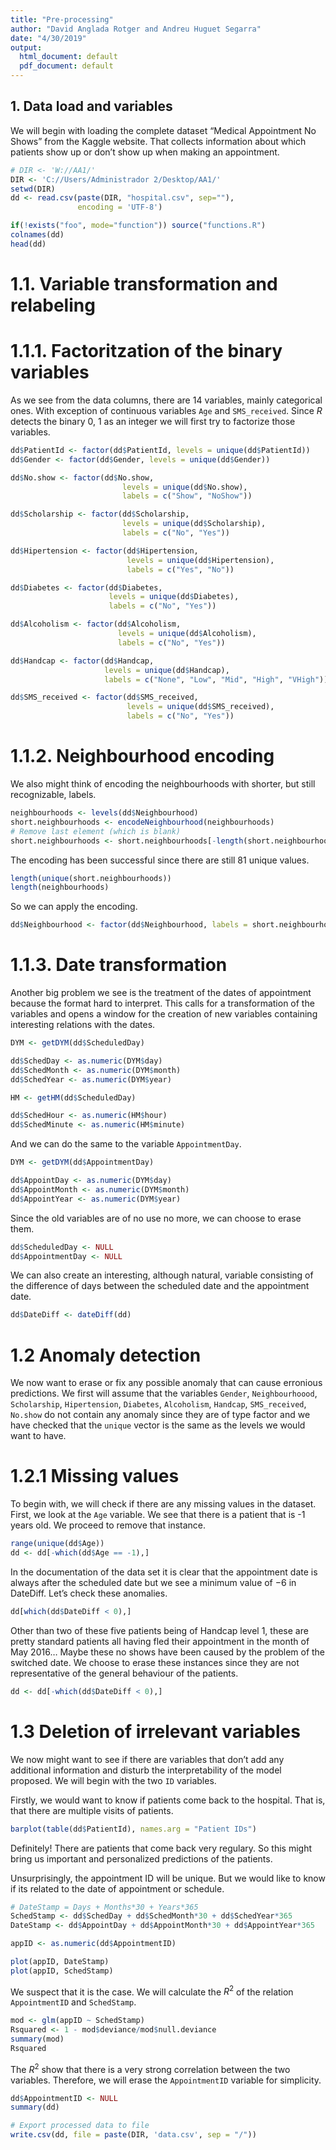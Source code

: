 ```yaml
---
title: "Pre-processing"
author: "David Anglada Rotger and Andreu Huguet Segarra"
date: "4/30/2019"
output:
  html_document: default
  pdf_document: default
---
```


## 1. Data load and variables

We will begin with loading the complete dataset "Medical Appointment No Shows" from the Kaggle website. That collects information about which patients show up or don't show up when making an appointment.

```r
# DIR <- 'W://AA1/'
DIR <- 'C://Users/Administrador 2/Desktop/AA1/'
setwd(DIR)
dd <- read.csv(paste(DIR, "hospital.csv", sep=""),
               encoding = 'UTF-8')
```

```r
if(!exists("foo", mode="function")) source("functions.R")
colnames(dd)
head(dd)
```

# 1.1. Variable transformation and relabeling

# 1.1.1. Factoritzation of the binary variables

As we see from the data columns, there are 14 variables, mainly categorical ones. With exception of continuous variables $\texttt{Age}$ and $\texttt{SMS_received}$. Since $R$ detects the binary $0$, $1$ as an integer we will first try to factorize those variables.

```r
dd$PatientId <- factor(dd$PatientId, levels = unique(dd$PatientId))
dd$Gender <- factor(dd$Gender, levels = unique(dd$Gender))

dd$No.show <- factor(dd$No.show,
                         levels = unique(dd$No.show),
                         labels = c("Show", "NoShow"))

dd$Scholarship <- factor(dd$Scholarship,
                         levels = unique(dd$Scholarship),
                         labels = c("No", "Yes"))

dd$Hipertension <- factor(dd$Hipertension,
                          levels = unique(dd$Hipertension),
                          labels = c("Yes", "No"))

dd$Diabetes <- factor(dd$Diabetes,
                      levels = unique(dd$Diabetes),
                      labels = c("No", "Yes"))

dd$Alcoholism <- factor(dd$Alcoholism,
                        levels = unique(dd$Alcoholism),
                        labels = c("No", "Yes"))

dd$Handcap <- factor(dd$Handcap,
                     levels = unique(dd$Handcap),
                     labels = c("None", "Low", "Mid", "High", "VHigh"))

dd$SMS_received <- factor(dd$SMS_received,
                          levels = unique(dd$SMS_received),
                          labels = c("No", "Yes"))
```

# 1.1.2. Neighbourhood encoding

We also might think of encoding the neighbourhoods with shorter, but still recognizable, labels.

```r
neighbourhoods <- levels(dd$Neighbourhood)
short.neighbourhoods <- encodeNeighbourhood(neighbourhoods)
# Remove last element (which is blank)
short.neighbourhoods <- short.neighbourhoods[-length(short.neighbourhoods)]
```

The encoding has been successful since there are still 81 unique values.

```r
length(unique(short.neighbourhoods))
length(neighbourhoods)
```

So we can apply the encoding.

```r
dd$Neighbourhood <- factor(dd$Neighbourhood, labels = short.neighbourhoods)
```

# 1.1.3. Date transformation

Another big problem we see is the treatment of the dates of appointment because the format hard to interpret. This calls for a transformation of the variables and opens a window for the creation of new variables containing interesting relations with the dates.

```r
DYM <- getDYM(dd$ScheduledDay)

dd$SchedDay <- as.numeric(DYM$day)
dd$SchedMonth <- as.numeric(DYM$month)
dd$SchedYear <- as.numeric(DYM$year)

HM <- getHM(dd$ScheduledDay)

dd$SchedHour <- as.numeric(HM$hour)
dd$SchedMinute <- as.numeric(HM$minute)
```

And we can do the same to the variable $\texttt{AppointmentDay}$.

```r
DYM <- getDYM(dd$AppointmentDay)

dd$AppointDay <- as.numeric(DYM$day)
dd$AppointMonth <- as.numeric(DYM$month)
dd$AppointYear <- as.numeric(DYM$year)
```

Since the old variables are of no use no more, we can choose to erase them.

```r
dd$ScheduledDay <- NULL
dd$AppointmentDay <- NULL
```

We can also create an interesting, although natural, variable consisting of the difference of days between the scheduled date and the appointment date.

```r
dd$DateDiff <- dateDiff(dd)
```

# 1.2 Anomaly detection

We now want to erase or fix any possible anomaly that can cause erronious predictions. We first will assume that the variables $\texttt{Gender}$, $\texttt{Neighbourhoood}$, $\texttt{Scholarship}$, $\texttt{Hipertension}$, $\texttt{Diabetes}$, $\texttt{Alcoholism}$, $\texttt{Handcap}$, $\texttt{SMS_received}$, $\texttt{No.show}$ do not contain any anomaly since they are of type factor and we have checked that the $\texttt{unique}$ vector is the same as the levels we would want to have.

# 1.2.1 Missing values

To begin with, we will check if there are any missing values in the dataset. First, we look at the $\texttt{Age}$ variable. We see that there is a patient that is -1 years old. We proceed to remove that instance.

```r
range(unique(dd$Age))
dd <- dd[-which(dd$Age == -1),]
```

In the documentation of the data set it is clear that the appointment date is always after the scheduled date but we see a minimum value of $-6$ in DateDiff. Let's check these anomalies.

```r
dd[which(dd$DateDiff < 0),]
```

Other than two of these five patients being of Handcap level 1, these are pretty standard patients all having fled their appointment in the month of May 2016... Maybe these no shows have been caused by the problem of the switched date. We choose to erase these instances since they are not representative of the general behaviour of the patients.

```r
dd <- dd[-which(dd$DateDiff < 0),]
```

# 1.3 Deletion of irrelevant variables

We now might want to see if there are variables that don't add any additional information and disturb the interpretability of the model proposed. We will begin with the two $\texttt{ID}$ variables.

Firstly, we would want to know if patients come back to the hospital. That is, that there are multiple visits of patients.

```r
barplot(table(dd$PatientId), names.arg = "Patient IDs")
```

Definitely! There are patients that come back very regulary. So this might bring us important and personalized predictions of the patients.

Unsurprisingly, the appointment ID will be unique. But we would like to know if its related to the date of appointment or schedule.

```r
# DateStamp = Days + Months*30 + Years*365
SchedStamp <- dd$SchedDay + dd$SchedMonth*30 + dd$SchedYear*365
DateStamp <- dd$AppointDay + dd$AppointMonth*30 + dd$AppointYear*365

appID <- as.numeric(dd$AppointmentID)

plot(appID, DateStamp)
plot(appID, SchedStamp)
```

We suspect that it is the case. We will calculate the $R^2$ of the relation $\texttt{AppointmentID}$ and $\texttt{SchedStamp}$.

```r
mod <- glm(appID ~ SchedStamp)
Rsquared <- 1 - mod$deviance/mod$null.deviance
summary(mod)
Rsquared
```

The $R^2$ show that there is a very strong correlation between the two variables. Therefore, we will erase the $\texttt{AppointmentID}$ variable for simplicity.

```r
dd$AppointmentID <- NULL
summary(dd)

# Export processed data to file 
write.csv(dd, file = paste(DIR, 'data.csv', sep = "/"))
```